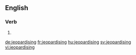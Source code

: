 ==English==

===Verb===
{{head|en|present participle}}

# {{present participle of|jeopardise|lang=en|nocat=1}}

[[de:jeopardising]]
[[fr:jeopardising]]
[[hu:jeopardising]]
[[sv:jeopardising]]
[[vi:jeopardising]]